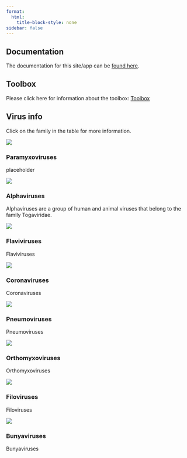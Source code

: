 ```yaml
---
format:
  html:
    title-block-style: none
sidebar: false
---
```


## Documentation

The documentation for this site/app can be [found here](/docs).

## Toolbox

Please click here for information about the toolbox: [Toolbox](toolbox/index.qmd)

## Virus info

Click on the family in the table for more information.

::: {.grid .p-0 .rounded}

::: {.card .g-col-12 .g-col-sm-6 .g-col-md-4}
::: {.card-img-top}
[![](/img/virus.jpg)](paramyxoviruses/index.qmd)
:::
::: {.card-body}
::: {.card-title }
### Paramyxoviruses
:::
::: {.card-text}
placeholder
:::
:::
:::

::: {.card .g-col-12 .g-col-sm-6 .g-col-md-4}
::: {.card-img-top}
[![](/img/virus.jpg)](alphaviruses/index.qmd)

:::
::: {.card-body}
::: {.card-title }
### Alphaviruses
:::
::: {.card-text}
Alphaviruses are a group of human and animal viruses that belong to the family Togaviridae.
:::
:::
:::

::: {.card .g-col-12 .g-col-sm-6 .g-col-md-4}
::: {.card-img-top}
[![](/img//virus.jpg)](flaviviruses/index.qmd)

:::
::: {.card-body}
::: {.card-title }
### Flaviviruses
:::
::: {.card-text}
Flaviviruses
:::
:::
:::

::: {.card .g-col-12 .g-col-sm-6 .g-col-md-4}
::: {.card-img-top}
[![](/img/virus.jpg)](coronaviruses/index.qmd)

:::
::: {.card-body}
::: {.card-title }
### Coronaviruses
:::
::: {.card-text}
Coronaviruses
:::
:::
:::

::: {.card .g-col-12 .g-col-sm-6 .g-col-md-4}
::: {.card-img-top}
[![](/img/virus.jpg)](pneumoviruses/index.qmd)

:::
::: {.card-body}
::: {.card-title }
### Pneumoviruses
:::
::: {.card-text}
Pneumoviruses
:::
:::
:::

::: {.card .g-col-12 .g-col-sm-6 .g-col-md-4}
::: {.card-img-top}
[![](/img/virus.jpg)](orthomyxoviruses/index.qmd)

:::
::: {.card-body}
::: {.card-title }
### Orthomyxoviruses
:::
::: {.card-text}
Orthomyxoviruses
:::
:::
:::

::: {.card .g-col-12 .g-col-sm-6 .g-col-md-4}
::: {.card-img-top}
[![](/img/virus.jpg)](filoviruses/index.qmd)

:::
::: {.card-body}
::: {.card-title }
### Filoviruses
:::
::: {.card-text}
Filoviruses
:::
:::
:::

::: {.card .g-col-12 .g-col-sm-6 .g-col-md-4}
::: {.card-img-top}
[![](/img/virus.jpg)](bunyaviruses/index.qmd)

:::
::: {.card-body}
::: {.card-title }
### Bunyaviruses
:::
::: {.card-text}
Bunyaviruses
:::
:::
:::

:::
